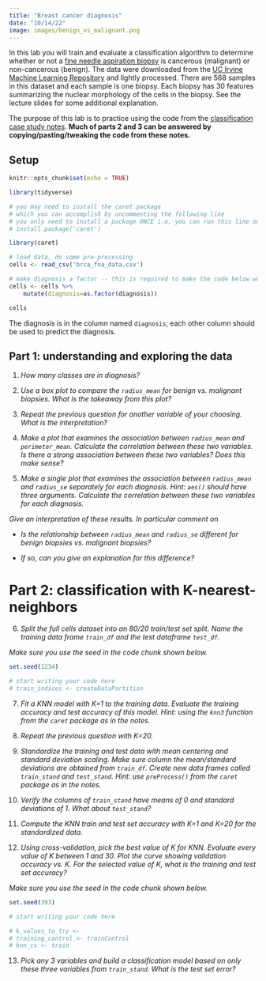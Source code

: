 ```yaml
---
title: "Breast cancer diagnosis"
date: "10/14/22"
image: images/benign_vs_malignant.png
---
```


In this lab you will train and evaluate a classification algorithm to determine whether or not a [fine needle aspiration biopsy](https://en.wikipedia.org/wiki/Fine-needle_aspiration) is cancerous (malignant) or non-cancerous (benign). The data were downloaded from the [UC Irvine Machine Learning Repository](https://archive.ics.uci.edu/ml/datasets/Breast+Cancer+Wisconsin+%28Diagnostic%29) and lightly processed. There are 568 samples in this dataset and each sample is one biopsy.
Each biopsy has 30 features summarizing the nuclear morphology of the cells in the biopsy.
See the lecture slides for some additional explanation.

The purpose of this lab is to practice using the code from the [classification case study notes](https://www.stat20.org/3-prediction/16-classification-case-study/notes.html). **Much of parts 2 and 3 can be answered by copying/pasting/tweaking the code from these notes.**


## Setup

```r
knitr::opts_chunk$set(echo = TRUE)
```



```r
library(tidyverse)

# you may need to install the caret package
# which you can accomplish by uncommenting the following line
# you only need to install a package ONCE i.e. you can run this line once then never again
# install.package('caret')

library(caret)

# load data, do some pre-processing
cells <- read_csv('brca_fna_data.csv')

# make diagnosis a factor -- this is required to make the code below work!
cells <- cells %>% 
    mutate(diagnosis=as.factor(diagnosis))

cells
```


The diagnosis is in the column named `diagnosis`; each other column should be used to predict the diagnosis.

## Part 1: understanding and exploring the data

1. *How many classes are in diagnosis?*


2. *Use a box plot to compare the `radius_mean` for benign vs. malignant biopsies. What is the takeaway from this plot?*


3.  *Repeat the previous question for another variable of your choosing. What is the interpretation?*

4.  *Make a plot that examines the association between `radius_mean` and `perimeter_mean`. Calculate the correlation between these two variables. Is there a strong association between these two variables? Does this make sense?*


5.  *Make a single plot that examines the association between `radius_mean` and `radius_se` separately for each diagnosis. Hint: `aes()` should have three arguments. Calculate the correlation between these two variables for each diagnosis.*

*Give an interpretation of these results. In particular comment on*

- *Is the relationship between `radius_mean` and `radius_se` different for benign biopsies vs. malignant biopsies?*

- *If so, can you give an explanation for this difference?*


# Part 2: classification with K-nearest-neighbors

6.  *Split the full cells dataset into an 80/20 train/test set split. Name the training data frame `train_df` and the test dataframe `test_df`.*

*Make sure you use the seed in the code chunk shown below.*

```r
set.seed(1234)

# start writing your code here
# train_indices <- createDataPartition
```

7.  *Fit a KNN model with K=1 to the training data. Evaluate the training accuracy and test accuracy of this model. Hint: using the `knn3` function from the `caret` package as in the notes.*

8.  *Repeat the previous question with K=20.*

9.  *Standardize the training and test data with mean centering and standard deviation scaling. Make sure column the mean/standard deviations are obtained from `train_df`. Create new data frames called `train_stand` and `test_stand`. Hint: use `preProcess()` from the `caret` package as in the notes.*


10.  *Verify the columns of `train_stand` have means of 0 and standard deviations of 1. What about `test_stand`?*

11.  *Compute the KNN train and test set accuracy with K=1 and K=20 for the standardized data.*

12. *Using cross-validation, pick the best value of K for KNN. Evaluate every value of K between 1 and 30. Plot the curve showing validation accuracy vs. K.  For the selected value of K, what is the training and test set accuracy?*

*Make sure you use the seed in the code chunk shown below.*

```r
set.seed(393)

# start writing your code here

# k_values_to_try <-
# training_control <- trainControl
# knn_cv <- train
```



13. *Pick any 3 variables and build a classification model based on only these three variables from `train_stand`. What is the test set error?*